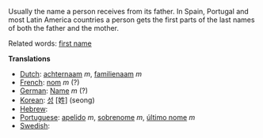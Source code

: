 Usually the name a person receives from its father. In Spain, Portugal and most Latin America countries a person gets the first parts of the last names of both the father and the mother.

Related words: [[first name]]

'''Translations'''
*[[Dutch]]: [[achternaam]] ''m'', [[familienaam]] ''m''
*[[French]]: [[nom]] ''m'' (?)
*[[German]]: [[Name]] ''m'' (?)
*[[Korean]]: [[성]] [姓] (seong)
*[[Hebrew]]: [[]]
*[[Portuguese]]: [[apelido]] ''m'', [[sobrenome]] ''m'', [[último nome]] ''m''
*[[Swedish]]: [[]]